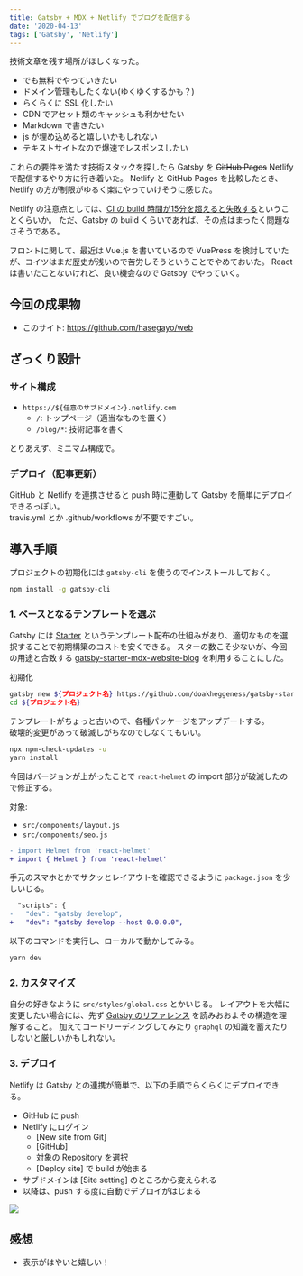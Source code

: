 ```yaml
---
title: Gatsby + MDX + Netlify でブログを配信する
date: '2020-04-13'
tags: ['Gatsby', 'Netlify']
---
```


技術文章を残す場所がほしくなった。
- でも無料でやっていきたい
- ドメイン管理もしたくない(ゆくゆくするかも？)
- らくらくに SSL 化したい
- CDN でアセット類のキャッシュも利かせたい
- Markdown で書きたい
- js が埋め込めると嬉しいかもしれない
- テキストサイトなので爆速でレスポンスしたい

これらの要件を満たす技術スタックを探したら Gatsby を ~~GitHub Pages~~ Netlify で配信するやり方に行き着いた。
Netlify と GitHub Pages を比較したとき、Netlify の方が制限がゆるく楽にやっていけそうに感じた。

Netlify の注意点としては、[CI の build 時間が15分を超えると失敗する](https://www.netlify.com/blog/2016/10/18/how-our-build-bots-build-sites/#what-else-could-go-wrong)ということくらいか。
ただ、Gatsby の build くらいであれば、その点はまったく問題なさそうである。

フロントに関して、最近は Vue.js を書いているので VuePress を検討していたが、コイツはまだ歴史が浅いので苦労しそうということでやめておいた。
React は書いたことないけれど、良い機会なので Gatsby でやっていく。

## 今回の成果物
- このサイト: https://github.com/hasegayo/web

## ざっくり設計

### サイト構成
- `https://${任意のサブドメイン}.netlify.com`
  - `/`: トップページ（適当なものを置く）
  - `/blog/*`: 技術記事を書く
  
とりあえず、ミニマム構成で。

### デプロイ（記事更新）
GitHub と Netlify を連携させると push 時に連動して Gatsby を簡単にデプロイできるっぽい。  
travis.yml とか .github/workflows が不要ですごい。

## 導入手順

プロジェクトの初期化には `gatsby-cli` を使うのでインストールしておく。
```sh
npm install -g gatsby-cli
```

### 1. ベースとなるテンプレートを選ぶ
Gatsby には [Starter](https://www.gatsbyjs.org/starters?v=2) というテンプレート配布の仕組みがあり、適切なものを選択することで初期構築のコストを安くできる。
スターの数こそ少ないが、今回の用途と合致する [gatsby-starter-mdx-website-blog](https://www.gatsbyjs.org/starters/doakheggeness/gatsby-starter-mdx-website-blog/) を利用することにした。

初期化
```sh
gatsby new ${プロジェクト名} https://github.com/doakheggeness/gatsby-starter-mdx-website-blog
cd ${プロジェクト名}
```

テンプレートがちょっと古いので、各種パッケージをアップデートする。  
破壊的変更があって破滅しがちなのでしなくてもいい。
```sh
npx npm-check-updates -u
yarn install
```

今回はバージョンが上がったことで `react-helmet` の import 部分が破滅したので修正する。

対象:
- `src/components/layout.js`
- `src/components/seo.js`

```diff
- import Helmet from 'react-helmet'
+ import { Helmet } from 'react-helmet'
```

手元のスマホとかでサクッとレイアウトを確認できるように `package.json` を少しいじる。
```diff
  "scripts": {
-   "dev": "gatsby develop",
+   "dev": "gatsby develop --host 0.0.0.0",
```

以下のコマンドを実行し、ローカルで動かしてみる。
```sh
yarn dev
```

### 2. カスタマイズ
自分の好きなように `src/styles/global.css` とかいじる。
レイアウトを大幅に変更したい場合には、先ず [Gatsby のリファレンス](https://www.gatsbyjs.org/docs/) を読みおおよその構造を理解すること。
加えてコードリーディングしてみたり `graphql` の知識を蓄えたりしないと厳しいかもしれない。

### 3. デプロイ
Netlify は Gatsby との連携が簡単で、以下の手順でらくらくにデプロイできる。


- GitHub に push
- Netlify にログイン
  - [New site from Git]
  - [GitHub]
  - 対象の Repository を選択
  - [Deploy site] で build が始まる
- サブドメインは [Site setting] のところから変えられる
- 以降は、push する度に自動でデプロイがはじまる

![](12f95169.png)

## 感想
- 表示がはやいと嬉しい！
